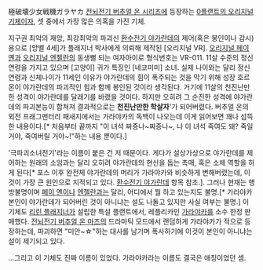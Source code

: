 極破壊少女戦機ガラヤカ
[[전뇌전기 버추얼 온 시리즈]]에 등장하는 [[0플랜트의 오리지널기체]]이자, 셋 중에서 가장 많은 의혹을 가진 기체.

지구권 최악의 재앙, 최강최악의 파괴신 [[환수전기 야가란데]]의 제어(혹은 봉인이나 감시)용으로 [앙벨 4세]가 플래지너 박사에게 의뢰해 제작된 [오리지널 VR]. [[오리지널 페이 옌]]과 [[오리지널 엔젤란]]의 동생뻘 되는 여자아이로 형식번호는 VR-011. 11살 수준의 정신 연령을 가지고 있으며 [고양이] 귀가 특징인 [네코미미] 소녀. 실제 나이와는 달리 정신연령과 신체나이가 11세인 이유가 야가란데의 힘이 폭주되는 것을 막기 위해 성장 호르몬이 야가란데의 파괴적인 힘과 함께 봉인된 것이라 생각된다. 거기에 11살의 천진난만한 성격이 야가란데를 달래기를 바랬을 것이다. 하지만 오히려 그 순진한 성격에 야가란데의 파괴본능이 합쳐져 결과적으로는 '''천진난만한 학살자''''가 되어버렸다. 버추얼 온의 외전 프래그맨터리 패새지에서는 가라야카의 독백이 나오는데 이게 읽어보면 꽤나 섬뜩한 내용이다.[* 처음부터 끝까지 "이 녀석 짜증나~짜증나~, 나 이 녀석 죽여도 돼? 죽일 거야, 죽여버릴 거야~!"하는 내용 뿐이다.]

'극파괴소녀전기'라는 이름이 붙은 건 저 때문이다. 게다가 설상가상으로 야가란데를 제어하는 원래의 소임과는 달리 오히려 야가란데의 현신을 돕는 촉매, 혹은 소체 역할을 하게 된다[* 포스 이후 완전체 야가란데의 머리가 가라야카와 비슷하게 변해버렸는데, 이것이 가장 큰 원인으로 지적되고 있다. [[환수전기 야가란데]] 항목 참조.]. 그러나 현재는 행방불명이며 [[페이 옌]]이나 [[엔젤란]]과는 달리, 어디에서 뭘 하고 있는지도 불명.[* 가라야카 본인이 야가란데가 되어버린 것이 아니냐는 설도 나돌고 있지만 사실 여부는 불명.] 이 기체도 [[리린 플래지너]]가 설립한 특설 플랜트에서, 레플리카인 [[가라야카]]를 소수 한정 판매했다. [[전뇌전기 버추얼 온 마즈]]의 드라마틱 모드에서 랜덤하게 가라야카가 적으로 등장하는데, 파괴하면 "미안~☆"하는 대사를 남기며 폭사하기에 이것이 본인이 아니냐는 설이 제기되고 있다.

...그리고 이 기체도 진짜 이름이 있었다. 가라야카라는 이름도 결국은 애칭이었던 셈.
